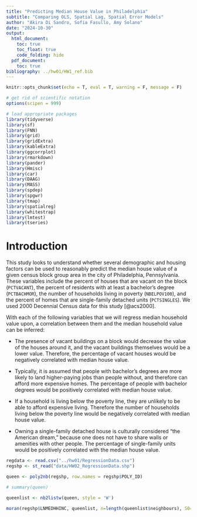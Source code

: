 ```yaml
---
title: "Predicting Median House Value in Philadelphia"
subtitle: "Comparing OLS, Spatial Lag, Spatial Error Models"
author: "Akira Di Sandro, Sofia Fasullo, Amy Solano"
date: "2024-10-30"
output:
  html_document:
    toc: true
    toc_float: true
    code_folding: hide
  pdf_document:
    toc: true
bibliography: ../hw01/HW1_ref.bib
---
```


```r
knitr::opts_chunk$set(echo = T, eval = T, warning = F, message = F)

# get rid of scientific notation
options(scipen = 999)

# load appropriate packages
library(tidyverse)
library(sf)
library(FNN)
library(grid)
library(gridExtra)
library(kableExtra)
library(ggcorrplot)
library(rmarkdown)
library(pander)
library(Hmisc)
library(car)
library(DAAG)
library(MASS)
library(spdep)
library(spgwr)
library(tmap)
library(spatialreg)
library(whitestrap)
library(lmtest)
library(tseries)
```

# Introduction

This study looks to understand whether several demographic and housing factors can be used to reasonably predict the median house value of a given census block group area in the city of Philadelphia, Pennsylvania. These variables include the percent of houses that are vacant on the block (`PCTVACANT`), the percent of residents with at least a bachelor’s degree (`PCTBACHMOR`), the number of households living in poverty (`NBELPOV100`), and the percent of homes that are single-family detached units (`PCTSINGLES`). We used 2000 Decennial Census data for this study [@acs2000].

With each of the following variables that we will regress median household value upon, a correlation between them and the median household value can be inferred:

-   The presence of vacant buildings on a block would decrease the value of the houses around it, and the vacant buildings themselves would be a lower value. Therefore, the percentage of vacant houses would be negatively correlated with median house value.

-   Typically, it is assumed that people with bachelor’s degrees are more likely to land higher-paying jobs than people without, and therefore can afford more expensive homes. The percentage of people with bachelor degrees would be positively correlated with median house value.

-   If a household is living below the poverty line, they are unlikely to be able to afford expensive living. Therefore the number of households living below the poverty line would be negatively correlated with median house value.

-   Owning a single-family detached house is culturally considered “the American dream,” because one does not have to share walls or amenities with other people. The percentage of single-family units would be positively correlated with the median house value.

```r
regdata <- read.csv("../hw01/RegressionData.csv")
regshp <- st_read("data/HW02_RegressionData.shp")

```

```r
queen <- poly2nb(regshp, row.names = regshp$POLY_ID)

# summary(queen)
```

```r
queenlist <- nb2listw(queen, style = 'W')

moran(regshp$LNMEDHHINC, queenlist, n=length(queenlist$neighbours), S0=Szero(queenlist))$`I` 
```

